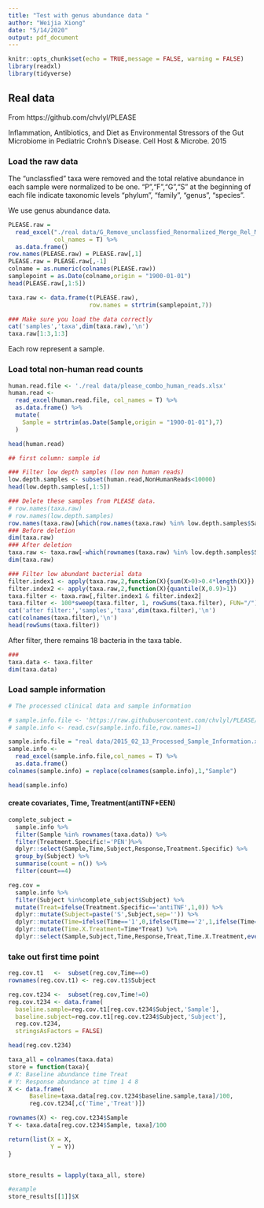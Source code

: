 ```yaml
---
title: "Test with genus abundance data "
author: "Weijia Xiong"
date: "5/14/2020"
output: pdf_document
---
```

```r
knitr::opts_chunk$set(echo = TRUE,message = FALSE, warning = FALSE)
library(readxl)
library(tidyverse)
```

## Real data 

From https://github.com/chvlyl/PLEASE

Inflammation, Antibiotics, and Diet as Environmental Stressors of the Gut Microbiome in Pediatric Crohn’s Disease. Cell Host & Microbe. 2015


### Load the raw data

The "unclassfied" taxa were removed and the total relative abundance in each sample were normalized to be one. "P","F","G","S" at the beginning of each file indicate taxonomic levels "phylum", "family", "genus", "species".

We use genus abundance data.
```r
PLEASE.raw = 
  read_excel("./real data/G_Remove_unclassfied_Renormalized_Merge_Rel_MetaPhlAn_Result.xlsx",
             col_names = T) %>% 
  as.data.frame() 
row.names(PLEASE.raw) = PLEASE.raw[,1]
PLEASE.raw = PLEASE.raw[,-1]
colname = as.numeric(colnames(PLEASE.raw))
samplepoint = as.Date(colname,origin = "1900-01-01")
head(PLEASE.raw[,1:5])
```


```r
taxa.raw <- data.frame(t(PLEASE.raw),
                       row.names = strtrim(samplepoint,7))

### Make sure you load the data correctly
cat('samples','taxa',dim(taxa.raw),'\n')
taxa.raw[1:3,1:3]
```

Each row represent a sample.


### Load total non-human read counts
```r
human.read.file <- './real data/please_combo_human_reads.xlsx'
human.read <- 
  read_excel(human.read.file, col_names = T) %>% 
  as.data.frame() %>% 
  mutate(
    Sample = strtrim(as.Date(Sample,origin = "1900-01-01"),7)
  )

head(human.read)

## first column: sample id
```

```r
### Filter low depth samples (low non human reads)
low.depth.samples <- subset(human.read,NonHumanReads<10000)
head(low.depth.samples[,1:5])
```


```r
### Delete these samples from PLEASE data.
# row.names(taxa.raw)
# row.names(low.depth.samples)
row.names(taxa.raw)[which(row.names(taxa.raw) %in% low.depth.samples$Sample)]
### Before deletion
dim(taxa.raw)
### After deletion
taxa.raw <- taxa.raw[-which(rownames(taxa.raw) %in% low.depth.samples$Sample),]
dim(taxa.raw)
```


```r
### Filter low abundant bacterial data
filter.index1 <- apply(taxa.raw,2,function(X){sum(X>0)>0.4*length(X)})
filter.index2 <- apply(taxa.raw,2,function(X){quantile(X,0.9)>1})
taxa.filter <- taxa.raw[,filter.index1 & filter.index2]
taxa.filter <- 100*sweep(taxa.filter, 1, rowSums(taxa.filter), FUN="/")
cat('after filter:','samples','taxa',dim(taxa.filter),'\n')
cat(colnames(taxa.filter),'\n')
head(rowSums(taxa.filter))
```

After filter, there remains 18 bacteria in the taxa table. 

```r
### 
taxa.data <- taxa.filter
dim(taxa.data)
```


### Load sample information
```r
# The processed clinical data and sample information

# sample.info.file <- 'https://raw.githubusercontent.com/chvlyl/PLEASE/master/1_Data/Processed_Data/Sample_Information/2015_02_13_Processed_Sample_Information.csv'
# sample.info <- read.csv(sample.info.file,row.names=1)

sample.info.file = "real data/2015_02_13_Processed_Sample_Information.xlsx"
sample.info <- 
  read_excel(sample.info.file,col_names = T) %>% 
  as.data.frame()
colnames(sample.info) = replace(colnames(sample.info),1,"Sample")
```

```r
head(sample.info)
```


#### create covariates, Time, Treatment(antiTNF+EEN)
```r
complete_subject =
  sample.info %>% 
  filter(Sample %in% rownames(taxa.data)) %>%
  filter(Treatment.Specific!='PEN')%>%
  dplyr::select(Sample,Time,Subject,Response,Treatment.Specific) %>%
  group_by(Subject) %>% 
  summarise(count = n()) %>% 
  filter(count==4) 

reg.cov = 
  sample.info %>% 
  filter(Subject %in%complete_subject$Subject) %>% 
  mutate(Treat=ifelse(Treatment.Specific=='antiTNF',1,0)) %>%
  dplyr::mutate(Subject=paste('S',Subject,sep='')) %>%
  dplyr::mutate(Time=ifelse(Time=='1',0,ifelse(Time=='2',1,ifelse(Time=='3',4,ifelse(Time=='4',8,NA))))) %>%
  dplyr::mutate(Time.X.Treatment=Time*Treat) %>%
  dplyr::select(Sample,Subject,Time,Response,Treat,Time.X.Treatment,everything())
```


### take out first time point

```r
reg.cov.t1   <-  subset(reg.cov,Time==0)
rownames(reg.cov.t1) <- reg.cov.t1$Subject

reg.cov.t234 <-  subset(reg.cov,Time!=0)
reg.cov.t234 <- data.frame(
  baseline.sample=reg.cov.t1[reg.cov.t234$Subject,'Sample'],
  baseline.subject=reg.cov.t1[reg.cov.t234$Subject,'Subject'],
  reg.cov.t234,
  stringsAsFactors = FALSE)

head(reg.cov.t234)
```




```r
taxa_all = colnames(taxa.data)
store = function(taxa){
# X: Baseline abundance time Treat
# Y: Response abundance at time 1 4 8
X <- data.frame(
      Baseline=taxa.data[reg.cov.t234$baseline.sample,taxa]/100,
      reg.cov.t234[,c('Time','Treat')])

rownames(X) <- reg.cov.t234$Sample
Y <- taxa.data[reg.cov.t234$Sample, taxa]/100

return(list(X = X,  
            Y = Y))
}


store_results = lapply(taxa_all, store)

#example
store_results[[1]]$X
```

